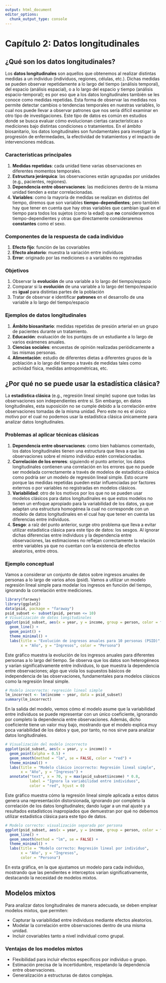 ```yaml
---
output: html_document
editor_options: 
  chunk_output_type: console
---
```


# Capítulo 2: Datos longitudinales

## ¿Qué son los datos longitudinales?

Los **datos longitudinales** son aquellos que obtenemos al realizar distintas medidas a un individuo (individuos, regiones, células, etc.). Dichas medidas se pueden observar repetidamente a lo largo del tiempo (análisis temporal), del espacio (análisis espacial), o a lo largo del espacio y tiempo (análisis espacio-temporal); es por eso que a los datos longitudinales también se les conoce como medidas repetidas. Esta forma de observar las medidas nos permite detectar cambios o tendencias temporales en nuestras variables, lo cual nos puede llevar a observar patrones que nos sería difícil examinar en otro tipo de investigaciones. Este tipo de datos es común en estudios donde se busca evaluar cómo evolucionan ciertas características o mediciones bajo distintas condiciones o tratamientos. En el ámbito biosanitario, los datos longitudinales son fundamentales para investigar la progresión de enfermedades, la efectividad de tratamientos y el impacto de intervenciones médicas.

### Características principales

1.  **Medidas repetidas**: cada unidad tiene varias observaciones en diferentes momentos temporales.
2.  **Estructura jerárquica**: las observaciones están agrupadas por unidades (e.g., pacientes, regiones).
3.  **Dependencia entre observaciones**: las mediciones dentro de la misma unidad tienden a estar correlacionadas.
4.  **Variables**: como la mayoría de medidas se realizan en distintos del tiempo, diremos que son variables **tiempo-dependientes**; pero también hay que tener en cuenta que hay otras variables que cambian igual en el tiempo para todos los sujetos (como la edad) que **no** consideraremos tiempo-dependientes y otras que directamente consideraremos **constantes** como el sexo.

### Componentes de la respuesta de cada individuo

1.  **Efecto fijo**: función de las covariables
2.  **Efecto aleatorio**: muestra la variación entre individuos
3.  **Error**: originado por las mediciones o a variables no registradas

### Objetivos

1.  Observar la **evolución** de una variable a lo largo del tiempo/espacio
2.  Comparar si la **evolución** de una variable a lo largo del tiempo/espacio es **igual** para distintas partes de la población
3.  Tratar de observar e identificar **patrones** en el desarrollo de una variable a lo largo del tiempo/espacio

### Ejemplos de datos longitudinales

1.  **Ámbito biosanitario**: medidas repetidas de presión arterial en un grupo de pacientes durante un tratamiento.
2.  **Educación**: evaluación de los puntajes de un estudiante a lo largo de varios exámenes anuales.
3.  **Ciencias sociales**: encuestas de opinión realizadas periódicamente a las mismas personas.
4.  **Alimentación**: estudio de diferentes dietas a diferentes grupos de la población a lo largo del tiempo a través de medidas tales como actividad física, medidas antropométricas, etc.

## ¿Por qué no se puede usar la estadística clásica?

La **estadística clásica** (e.g., regresión lineal simple) supone que todas las observaciones son independientes entre sí. Sin embargo, en datos longitudinales, esta suposición no se cumple debido a la correlación entre observaciones tomadas de la misma unidad. Pero este no es el único motivo por el cual no podemos usar la estadística clásica únicamente para analizar datos longitudinales.

### Problemas al aplicar técnicas clásicas

1.  **Dependencia entre observaciones**: como bien habíamos comentado, los datos longitudinales tienen una estructura que lleva a que las observaciones sobre el mismo individuo estén correlacionadas.
2.  **Correlación de los errores**: siguiendo el punto anterior, los datos longitudinales contienen una correlación en los errores que no puede ser modelada correctamente a través de modelos de estadística clásica como podría ser un modelo de regresión lineal simple. Esto ocurre porque las medidas repetidas pueden estar influenciadas por factores externos o por variables no registradas en modelos clásicos.
3.  **Variabilidad**: otro de los motivos por los que no se pueden usar modelos clásicos para datos longitudinales es que estos modelos no tienen un enfoque apropiado para la variabilidad de los datos, ya que adaptan una estructura homogénea la cual no corresponde con un modelo de datos longitudinales en el cual hay que tener en cuenta las diferencias entre individuos.
4.  **Sesgo**: a raíz del punto anterior, surge otro problema que lleva a evitar utilizar estadística clásica para este tipo de datos: los sesgos. Al ignorar dichas diferencias entre individuos y la dependencia entre observaciones, las estimaciones no reflejan correctamente la relación entre variables ya que no cuentan con la existencia de efectos aleatorios, entre otros.

### Ejemplo conceptual

Vamos a considerar un conjunto de datos sobre ingresos anuales de personas a lo largo de varios años (psid). Vamos a utilizar un modelo regresión lineal simple para modelar los ingresos en función del tiempo, ignorando la correlación entre mediciones.

```r
library(faraway)
library(ggplot2)
data(psid, package = "faraway")
psid_subset <- subset(psid, person <= 10)
# Visualización de datos longitudinales
ggplot(psid_subset, aes(x = year, y = income, group = person, color = factor(person))) +
  geom_line() +
  geom_point() +
  theme_minimal() +
  labs(title = "Evolución de ingresos anuales para 10 personas (PSID)",
       x = "Año", y = "Ingresos", color = "Persona")
```

Este gráfico muestra la evolución de los ingresos anuales para diferentes personas a lo largo del tiempo. Se observa que los datos son  heterogéneos y varían significativamente entre individuos, lo que muestra la dependencia entre observaciones; algo que viola los supuestos básicos de independencia de las observaciones, fundamentales para modelos clásicos como la regresión lineal simple.

```r
# Modelo incorrecto: regresión lineal simple
lm_incorrect <- lm(income ~ year, data = psid_subset)
summary(lm_incorrect)
```

En la salida del modelo, vemos cómo el modelo asume que la variabilidad entre individuos se puede representar con un único coeficiente, ignorando por completo la dependencia entre observaciones. Además, dicho coeficiente tiene un valor muy bajo, mostrando que el modelo explica muy poca variabilidad de los datos y que, por tanto, no nos sirve para analizar datos longitudinales.

```r
# Visualización del modelo incorrecto
ggplot(psid_subset, aes(x = year, y = income)) +
  geom_point(alpha = 0.5) +
  geom_smooth(method = "lm", se = FALSE, color = "red") +
  theme_minimal() +
  labs(title = "Modelo clásico incorrecto: Regresión lineal simple",
       x = "Año", y = "Ingresos") +
  annotate("text", x = 70, y = max(psid_subset$income) * 0.8,
           label = "Ignora la variabilidad entre individuos",
           color = "red", hjust = 0)
```

Este gráfico muestra cómo la regresión lineal simple aplicada a estos datos genera una representación distorsionada, ignorando por completo la correlación de los datos longitudinales; dando lugar a un mal ajuste y a resultados estadísticos inapropiados que demuestran por qué no debemos utilizar estadística clásica para este tipo de datos.

```r
# Modelo correcto: visualización separada por persona
ggplot(psid_subset, aes(x = year, y = income, group = person, color = factor(person))) +
  geom_line() +
  geom_smooth(method = "lm", se = FALSE) +
  theme_minimal() +
  labs(title = "Modelo correcto: Regresión lineal por individuo",
       x = "Año", y = "Ingresos",
       color = "Persona")
```

En esta gráfica, en la que ajustamos un modelo para cada individuo, mostrando que las pendientes e interceptos varían significativamente, destacando la necesidad de modelos mixtos.

## Modelos mixtos

Para analizar datos longitudinales de manera adecuada, se deben emplear modelos mixtos, que permiten: 

-   Capturar la variabilidad entre individuos mediante efectos aleatorios. 
-   Modelar la correlación entre observaciones dentro de una misma unidad. 
-   Incluir covariables tanto a nivel individual como grupal.

### Ventajas de los modelos mixtos

-   Flexibilidad para incluir efectos específicos por individuo o grupo.
-   Estimación precisa de la incertidumbre, respetando la dependencia entre observaciones.
-   Generalización a estructuras de datos complejas.
